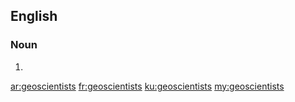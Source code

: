 ==English==

===Noun===
{{head|en|plural}}

# {{plural of|geoscientist|lang=en|nocat=1}}

[[ar:geoscientists]]
[[fr:geoscientists]]
[[ku:geoscientists]]
[[my:geoscientists]]